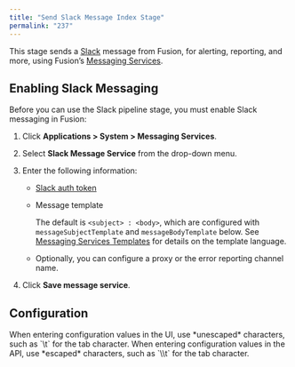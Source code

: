 ```yaml
---
title: "Send Slack Message Index Stage"
permalink: "237"
---
```


This stage sends a [Slack](https://slack.com/) message from Fusion, for alerting, reporting, and more, using Fusion’s [Messaging Services](/fusion-server/4.2/135/messaging-and-alerting).

## Enabling Slack Messaging

Before you can use the Slack pipeline stage, you must enable Slack messaging in Fusion:

1. Click **Applications > System > Messaging Services**.
2. Select **Slack Message Service** from the drop-down menu.
3. Enter the following information:

   * [Slack auth token](https://api.slack.com/docs/oauth)
   * Message template

      The default is `<subject> : <body>`, which are configured with `messageSubjectTemplate` and `messageBodyTemplate` below. See
      [Messaging Services Templates](/fusion-server/4.2/397/messaging-services-template-expression-variables) for details on the template language.
   * Optionally, you can configure a proxy or the error reporting channel name.
4. Click **Save message service**.

## Configuration

<Tip>
When entering configuration values in the UI, use *unescaped* characters, such as `\t` for the tab character. When entering configuration values in the API, use *escaped* characters, such as `\\t` for the tab character.
</Tip>


<SchemaParamFields schema={schema}/>
